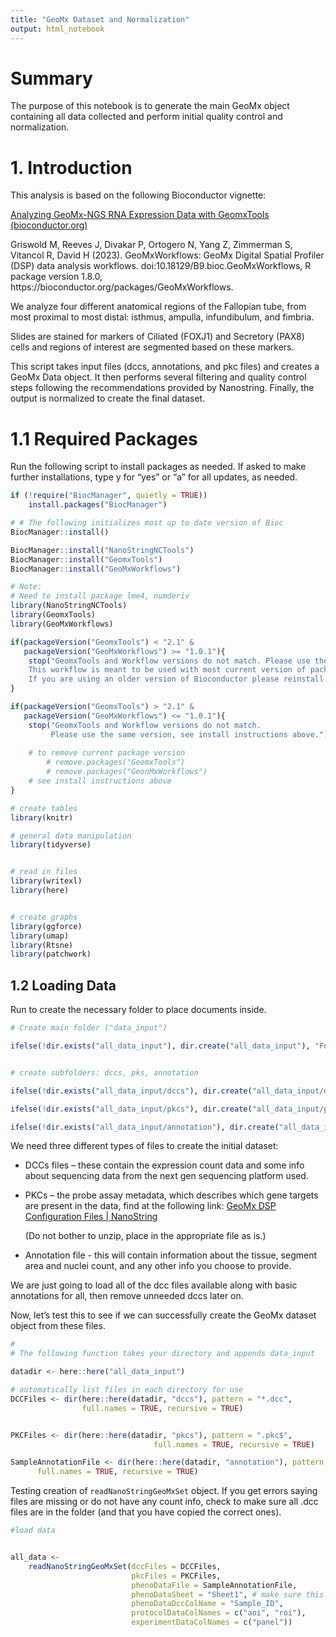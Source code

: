 ```yaml
---
title: "GeoMx Dataset and Normalization"
output: html_notebook
---
```


# Summary 

The purpose of this notebook is to generate the main GeoMx object containing all data collected and perform initial quality control and normalization. 



# 1. Introduction

This analysis is based on the following Bioconductor vignette:

[Analyzing GeoMx-NGS RNA Expression Data with GeomxTools (bioconductor.org)](https://www.bioconductor.org/packages/release/workflows/vignettes/GeoMxWorkflows/inst/doc/GeomxTools_RNA-NGS_Analysis.html#5_Normalization)

Griswold M, Reeves J, Divakar P, Ortogero N, Yang Z, Zimmerman S, Vitancol R, David H (2023). GeoMxWorkflows: GeoMx Digital Spatial Profiler (DSP) data analysis workflows. doi:10.18129/B9.bioc.GeoMxWorkflows, R package version 1.8.0, https://bioconductor.org/packages/GeoMxWorkflows.


We analyze four different anatomical regions of the Fallopian tube, from most proximal to most distal: isthmus, ampulla, infundibulum, and fimbria. 

Slides are stained for markers of Ciliated (FOXJ1) and Secretory (PAX8) cells and regions of interest are segmented based on these markers. 

This script takes input files (dccs, annotations, and pkc files) and creates a GeoMx Data object. It then performs several filtering and quality control steps following the recommendations provided by Nanostring. Finally, the output is normalized to create the final dataset. 


# 1.1 Required Packages

Run the following script to install packages as needed. If asked to make further installations, type y for "yes" or "a" for all updates, as needed.


```r

if (!require("BiocManager", quietly = TRUE))
    install.packages("BiocManager")

# # The following initializes most up to date version of Bioc
BiocManager::install()

BiocManager::install("NanoStringNCTools")
BiocManager::install("GeomxTools")
BiocManager::install("GeoMxWorkflows")

# Note:
# Need to install package lme4, numderiv
library(NanoStringNCTools)
library(GeomxTools)
library(GeoMxWorkflows)

if(packageVersion("GeomxTools") < "2.1" & 
   packageVersion("GeoMxWorkflows") >= "1.0.1"){
    stop("GeomxTools and Workflow versions do not match. Please use the same version. 
    This workflow is meant to be used with most current version of packages. 
    If you are using an older version of Bioconductor please reinstall GeoMxWorkflows and use vignette(GeoMxWorkflows) instead")
}

if(packageVersion("GeomxTools") > "2.1" & 
   packageVersion("GeoMxWorkflows") <= "1.0.1"){
    stop("GeomxTools and Workflow versions do not match. 
         Please use the same version, see install instructions above.")
    
    # to remove current package version
        # remove.packages("GeomxTools")
        # remove.packages("GeonMxWorkflows")
    # see install instructions above 
}


```



```r

# create tables
library(knitr)

# general data manipulation
library(tidyverse)


# read in files
library(writexl)
library(here)


# create graphs
library(ggforce)
library(umap)
library(Rtsne)
library(patchwork)


```




## 1.2 Loading Data


Run to create the necessary folder to place documents inside.

```r

# Create main folder ("data_input")

ifelse(!dir.exists("all_data_input"), dir.create("all_data_input"), "Folder exists already")


# create subfolders: dccs, pks, annotation

ifelse(!dir.exists("all_data_input/dccs"), dir.create("all_data_input/dccs"), "Folder exists already")

ifelse(!dir.exists("all_data_input/pkcs"), dir.create("all_data_input/pkcs"), "Folder exists already")

ifelse(!dir.exists("all_data_input/annotation"), dir.create("all_data_input/annotation"), "Folder exists already")


```



We need three different types of files to create the initial dataset:

-   DCCs files -- these contain the expression count data and some info about sequencing data from the next gen sequencing platform used.

-   PKCs -- the probe assay metadata, which describes which gene targets are present in the data, find at the following link: [GeoMx DSP Configuration Files \| NanoString⁤](https://nanostring.com/products/geomx-digital-spatial-profiler/geomx-dsp-configuration-files/)

    (Do not bother to unzip, place in the appropriate file as is.)

-   Annotation file - this will contain information about the tissue, segment area and nuclei count, and any other info you choose to provide.


We are just going to load all of the dcc files available along with basic annotations for all, then remove unneeded dccs later on.

Now, let's test this to see if we can successfully create the GeoMx dataset object from these files.

```r
# 
# The following function takes your directory and appends data_input

datadir <- here::here("all_data_input")

# automatically list files in each directory for use
DCCFiles <- dir(here::here(datadir, "dccs"), pattern = "*.dcc",
                full.names = TRUE, recursive = TRUE)


PKCFiles <- dir(here::here(datadir, "pkcs"), pattern = ".pkc$",
                                full.names = TRUE, recursive = TRUE)

SampleAnnotationFile <- dir(here::here(datadir, "annotation"), pattern = ".xlsx$",
      full.names = TRUE, recursive = TRUE)


```


Testing creation of `readNanoStringGeoMxSet` object. If you get errors saying files are missing or do not have any count info, check to make sure all .dcc files are in the folder (and that you have copied the correct ones).


```r

#load data


all_data <-
    readNanoStringGeoMxSet(dccFiles = DCCFiles,
                           pkcFiles = PKCFiles,
                           phenoDataFile = SampleAnnotationFile,
                           phenoDataSheet = "Sheet1", # make sure this matches doc
                           phenoDataDccColName = "Sample_ID",
                           protocolDataColNames = c("aoi", "roi"),
                           experimentDataColNames = c("panel"))

```

